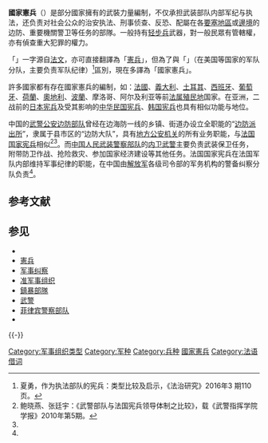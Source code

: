 '''國家憲兵'''（{{lang-fr|'''Gendarmerie'''}}）是部分國家擁有的武裝力量編制，不仅承担武装部队内部军纪与执法，还负责对社会公众的治安执法、刑事侦查、反恐、配屬在各[[要塞|要塞]][[地區|地區]]或[[邊境|邊境]]的边防、重要機關警卫等任务的部隊。一般持有[[轻步兵|轻步兵]]武器，對一般民眾有管轄權，亦有偵查重大犯罪的權力。

「{{lang|fr|Gendarmerie}}」一字源自[[法文|法文]]，亦可直接翻譯為「[[憲兵|憲兵]]」，但為了與「{{lang|en|Military Police}}」（在美国等国家的军队分队，主要负责军队纪律）<ref name=":0">夏勇，作为执法部队的宪兵：类型比较及启示，《法治研究》2016年3 期110 页。</ref>區別，現在多譯為「國家憲兵」。

許多國家都有存在國家憲兵的編制，如：[[法國|法國]]、[[義大利|義大利]]、[[土耳其|土耳其]]、[[西班牙|西班牙]]、[[葡萄牙|葡萄牙]]、[[荷蘭|荷蘭]]、[[奧地利|奧地利]]、[[波蘭|波蘭]]、摩洛哥、阿尔及利亚等前[[法属殖民地|法属殖民地]]国家。在亚洲，二战前的[[日本宪兵|日本宪兵]]及受其影响的[[中华民国宪兵|中华民国宪兵]]、[[韩国宪兵|韩国宪兵]]也具有相似功能与地位。

中国的[[公安边防部队|武警公安边防部队]]曾经在边海防一线的乡镇、街道办设立全职能的“[[边防派出所|边防派出所]]”，隶属于县市区的“边防大队”，具有[[公安机关|地方公安机关]]的所有业务职能，与[[國家憲兵_(法國)|法国国家宪兵]]相似<ref>鲍晓燕、张廷宇：《武警部队与法国宪兵领导体制之比较》，载《武警指挥学院学报》2010年第5期。</ref><ref name=":0" />。而[[中国人民武装警察部队|中国人民武装警察部队]]的[[内卫武警|内卫武警]]主要负责武装保卫任务，附带防卫作战、抢险救灾、参加国家经济建设等其他任务。法国国家宪兵在法国军队内部维持军事纪律的职能，在中国由[[中国人民解放军|解放军]]各级司令部的军务机构的警备纠察分队负责<ref name=":0" />。

== 参考文献 ==
{{Reflist}}

== 参见 ==
{{Portal box|军事|警察与执法}}
* {{link-en|軍法|Militar law}}
* [[憲兵|憲兵]]
* [[军事纠察|军事纠察]]
* [[准军事组织|准军事组织]]
* [[鎮暴部隊|鎮暴部隊]]
* [[武警|武警]]
*[[菲律宾警察部队|菲律宾警察部队]]
* {{link-en|公民警察|Civil police}}

{{-}}
{{Gendamerie}}

[[Category:军事组织类型|Category:军事组织类型]]
[[Category:军种|Category:军种]]
[[Category:兵种|Category:兵种]]
[[Category:國家憲兵|]]
[[Category:法语借词|Category:法语借词]]

{{Mil-stub}}